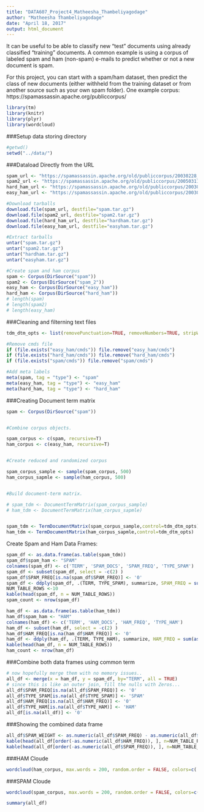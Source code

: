 ---
title: "DATA607_Project4_Matheesha_Thambeliyagodage"
author: "Matheesha Thambeliyagodage"
date: "April 18, 2017"
output: html_document
---
It can be useful to be able to classify new "test" documents using already classified "training" documents.  A common example is using a corpus of labeled spam and ham (non-spam) e-mails to predict whether or not a new document is spam.  

For this project, you can start with a spam/ham dataset, then predict the class of new documents (either withheld from the training dataset or from another source such as your own spam folder).   One example corpus:  https://spamassassin.apache.org/publiccorpus/
```{r message=FALSE, warning=FALSE}
library(tm)
library(knitr)
library(plyr)
library(wordcloud)
```
###Setup data storing directory
```{r}
#getwd()
setwd("../data/")
```
###Dataload Directly from the URL
```{r}
spam_url <- "https://spamassassin.apache.org/old/publiccorpus/20030228_spam.tar.bz2"
spam2_url <- "https://spamassassin.apache.org/old/publiccorpus/20050311_spam_2.tar.bz2"
hard_ham_url <- "https://spamassassin.apache.org/old/publiccorpus/20030228_hard_ham.tar.bz2"
easy_ham_url <- "https://spamassassin.apache.org/old/publiccorpus/20030228_easy_ham.tar.bz2"

#Download tarballs
download.file(spam_url, destfile="spam.tar.gz")
download.file(spam2_url, destfile="spam2.tar.gz")
download.file(hard_ham_url, destfile="hardham.tar.gz")
download.file(easy_ham_url, destfile="easyham.tar.gz")

#Extract tarballs
untar("spam.tar.gz")
untar("spam2.tar.gz")
untar("hardham.tar.gz")
untar("easyham.tar.gz")

#Create spam and ham corpus
spam <- Corpus(DirSource("spam"))
spam2 <- Corpus(DirSource("spam_2"))
easy_ham <- Corpus(DirSource("easy_ham"))
hard_ham <- Corpus(DirSource("hard_ham"))
# length(spam)
# length(spam2)
# length(easy_ham)
```
###Cleaning and filterning text files
```{r}
tdm_dtm_opts <- list(removePunctuation=TRUE, removeNumbers=TRUE, stripWhitespace=TRUE, tolower=TRUE, stopwords=TRUE, minWordLength = 2,removePunctuation("'"),removePunctuation("|"),removePunctuation("`"))

#Remove cmds file
if (file.exists("easy_ham/cmds")) file.remove("easy_ham/cmds")
if (file.exists("hard_ham/cmds")) file.remove("hard_ham/cmds")
if (file.exists("spam/cmds")) file.remove("spam/cmds")

#Add meta labels
meta(spam, tag = "type") <- "spam"
meta(easy_ham, tag = "type") <- "easy_ham"
meta(hard_ham, tag = "type") <- "hard_ham"
```
###Creating Document term matrix

```{r}

spam <- Corpus(DirSource("spam"))


#Combine corpus objects.

spam_corpus <- c(spam, recursive=T)
ham_corpus <- c(easy_ham, recursive=T)


#Create reduced and randomized corpus

spam_corpus_sample <- sample(spam_corpus, 500)
ham_corpus_sapmle <- sample(ham_corpus, 500)


#Build document-term matrix. 

# spam_tdm <- DocumentTermMatrix(spam_corpus_sample)
# ham_tdm <- DocumentTermMatrix(ham_corpus_sapmle)


spam_tdm <- TermDocumentMatrix(spam_corpus_sample,control=tdm_dtm_opts)
ham_tdm <- TermDocumentMatrix(ham_corpus_sapmle,control=tdm_dtm_opts)


```
Create Spam and Ham Data Frames:

```{r}

spam_df <- as.data.frame(as.table(spam_tdm))
spam_df$spam_ham <- "SPAM"
colnames(spam_df) <- c('TERM', 'SPAM_DOCS', 'SPAM_FREQ', 'TYPE_SPAM')
spam_df <- subset(spam_df, select = -c(2) )
spam_df$SPAM_FREQ[is.na(spam_df$SPAM_FREQ)] <- '0'
spam_df <- ddply(spam_df, .(TERM, TYPE_SPAM), summarize, SPAM_FREQ = sum(as.numeric(SPAM_FREQ)))
NUM_TABLE_ROWS <-10
kable(head(spam_df, n = NUM_TABLE_ROWS))
spam_count <- nrow(spam_df)
```

```{r}
ham_df <- as.data.frame(as.table(ham_tdm))
ham_df$spam_ham <- "HAM"
colnames(ham_df) <- c('TERM', 'HAM_DOCS', 'HAM_FREQ', 'TYPE_HAM')
ham_df <- subset(ham_df, select = -c(2) )
ham_df$HAM_FREQ[is.na(ham_df$HAM_FREQ)] <- '0'
ham_df <- ddply(ham_df, .(TERM, TYPE_HAM), summarize, HAM_FREQ = sum(as.numeric(HAM_FREQ)))
kable(head(ham_df, n = NUM_TABLE_ROWS))
ham_count <- nrow(ham_df)
```

###Combine both data frames using common term
```{r}
# now hopefully merge them with no memory issues..
all_df <- merge(x = ham_df, y = spam_df, by="TERM", all = TRUE)
# since this is like an outer join, fill the nulls with Zeros...
all_df$SPAM_FREQ[is.na(all_df$SPAM_FREQ)] <- '0'
all_df$TYPE_SPAM[is.na(all_df$TYPE_SPAM)] <- 'SPAM'
all_df$HAM_FREQ[is.na(all_df$HAM_FREQ)] <- '0'
all_df$TYPE_HAM[is.na(all_df$TYPE_HAM)] <- 'HAM'
all_df[is.na(all_df)] <- '0'
```
###Showing the combined data frame
```{r}
all_df$SPAM_WEIGHT <- as.numeric(all_df$SPAM_FREQ) - as.numeric(all_df$HAM_FREQ)
kable(head(all_df[order(-as.numeric(all_df$HAM_FREQ)), ], n=NUM_TABLE_ROWS))
kable(head(all_df[order(-as.numeric(all_df$SPAM_FREQ)), ], n=NUM_TABLE_ROWS))
```
###HAM Cloude
```{r}
wordcloud(ham_corpus, max.words = 200, random.order = FALSE, colors=c('blue'))
```
###SPAM Cloude
```{r}
wordcloud(spam_corpus, max.words = 200, random.order = FALSE, colors=c('red'))
```
```{r}
summary(all_df)
```


